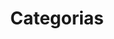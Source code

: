 ---
title: "Categorias"
description: "Categorias de notícias publicadas no O Abrangente."
blocks:
  - name: "HEADER"
    title: "Lista de Categorias"
---